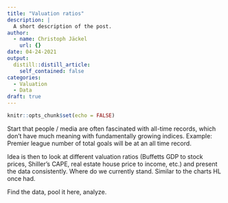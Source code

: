 ```yaml
---
title: "Valuation ratios"
description: |
  A short description of the post.
author:
  - name: Christoph Jäckel
    url: {}
date: 04-24-2021
output:
  distill::distill_article:
    self_contained: false
categories:
  - Valuation
  - Data
draft: true
---
```



```r
knitr::opts_chunk$set(echo = FALSE)
```

Start that people / media are often fascinated with all-time records, which don't have much meaning with fundamentally growing indices. Example: Premier league number of total goals will be at an all time record.

Idea is then to look at different valuation ratios (Buffetts GDP to stock prices, Shiller's CAPE, real estate house price to income, etc.) and present the data consistently. Where do we currently stand. Similar to the charts HL once had.

Find the data, pool it here, analyze.



